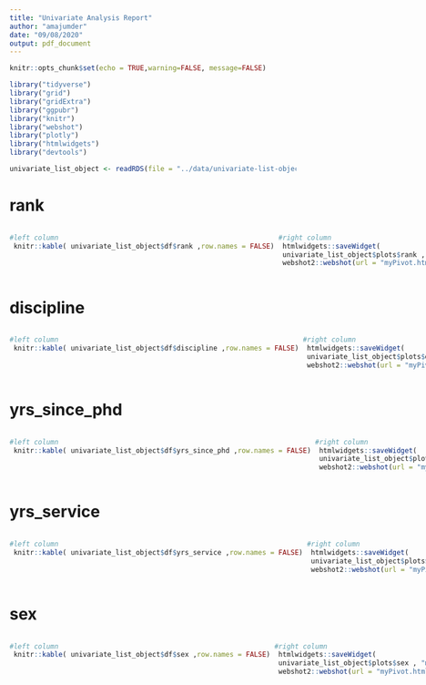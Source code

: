 ```yaml
---
title: "Univariate Analysis Report"
author: "amajumder"
date: "09/08/2020"
output: pdf_document
---
```


```r
knitr::opts_chunk$set(echo = TRUE,warning=FALSE, message=FALSE)

library("tidyverse")
library("grid")
library("gridExtra")
library("ggpubr")
library("knitr")
library("webshot")
library("plotly")
library("htmlwidgets")
library("devtools")

univariate_list_object <- readRDS(file = "../data/univariate-list-object_2020-09-08.RDS")
```

# rank 

:::: {style="display: flex;"} 

::: {} 

 
 
```r
#left column
 knitr::kable( univariate_list_object$df$rank ,row.names = FALSE) 
```

:::

::: {}

```r
#right column
 htmlwidgets::saveWidget(
 univariate_list_object$plots$rank , "myPivot.html", selfcontained = T)
 webshot2::webshot(url = "myPivot.html", file = "myPivot.png") 
```

::: 

::::


# discipline 

:::: {style="display: flex;"} 

::: {} 

 
 
```r
#left column
 knitr::kable( univariate_list_object$df$discipline ,row.names = FALSE) 
```

:::

::: {}

```r
#right column
 htmlwidgets::saveWidget(
 univariate_list_object$plots$discipline , "myPivot.html", selfcontained = T)
 webshot2::webshot(url = "myPivot.html", file = "myPivot.png") 
```

::: 

::::


# yrs_since_phd 

:::: {style="display: flex;"} 

::: {} 

 
 
```r
#left column
 knitr::kable( univariate_list_object$df$yrs_since_phd ,row.names = FALSE) 
```

:::

::: {}

```r
#right column
 htmlwidgets::saveWidget(
 univariate_list_object$plots$yrs_since_phd , "myPivot.html", selfcontained = T)
 webshot2::webshot(url = "myPivot.html", file = "myPivot.png") 
```

::: 

::::


# yrs_service 

:::: {style="display: flex;"} 

::: {} 

 
 
```r
#left column
 knitr::kable( univariate_list_object$df$yrs_service ,row.names = FALSE) 
```

:::

::: {}

```r
#right column
 htmlwidgets::saveWidget(
 univariate_list_object$plots$yrs_service , "myPivot.html", selfcontained = T)
 webshot2::webshot(url = "myPivot.html", file = "myPivot.png") 
```

::: 

::::


# sex 

:::: {style="display: flex;"} 

::: {} 

 
 
```r
#left column
 knitr::kable( univariate_list_object$df$sex ,row.names = FALSE) 
```

:::

::: {}

```r
#right column
 htmlwidgets::saveWidget(
 univariate_list_object$plots$sex , "myPivot.html", selfcontained = T)
 webshot2::webshot(url = "myPivot.html", file = "myPivot.png") 
```

::: 

::::


